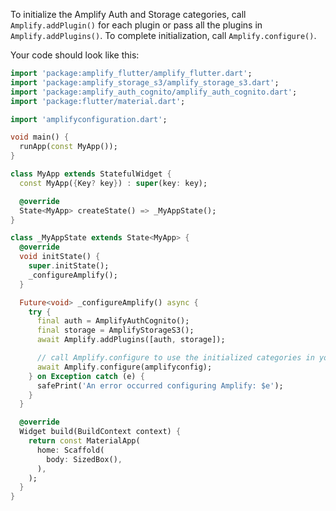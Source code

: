 To initialize the Amplify Auth and Storage categories, call `Amplify.addPlugin()` for each plugin or pass all the plugins in `Amplify.addPlugins()`. To complete initialization, call `Amplify.configure()`.

Your code should look like this:

```dart
import 'package:amplify_flutter/amplify_flutter.dart';
import 'package:amplify_storage_s3/amplify_storage_s3.dart';
import 'package:amplify_auth_cognito/amplify_auth_cognito.dart';
import 'package:flutter/material.dart';

import 'amplifyconfiguration.dart';

void main() {
  runApp(const MyApp());
}

class MyApp extends StatefulWidget {
  const MyApp({Key? key}) : super(key: key);

  @override
  State<MyApp> createState() => _MyAppState();
}

class _MyAppState extends State<MyApp> {
  @override
  void initState() {
    super.initState();
    _configureAmplify();
  }

  Future<void> _configureAmplify() async {
    try {
      final auth = AmplifyAuthCognito();
      final storage = AmplifyStorageS3();
      await Amplify.addPlugins([auth, storage]);

      // call Amplify.configure to use the initialized categories in your app
      await Amplify.configure(amplifyconfig);
    } on Exception catch (e) {
      safePrint('An error occurred configuring Amplify: $e');
    }
  }

  @override
  Widget build(BuildContext context) {
    return const MaterialApp(
      home: Scaffold(
        body: SizedBox(),
      ),
    );
  }
}
```

